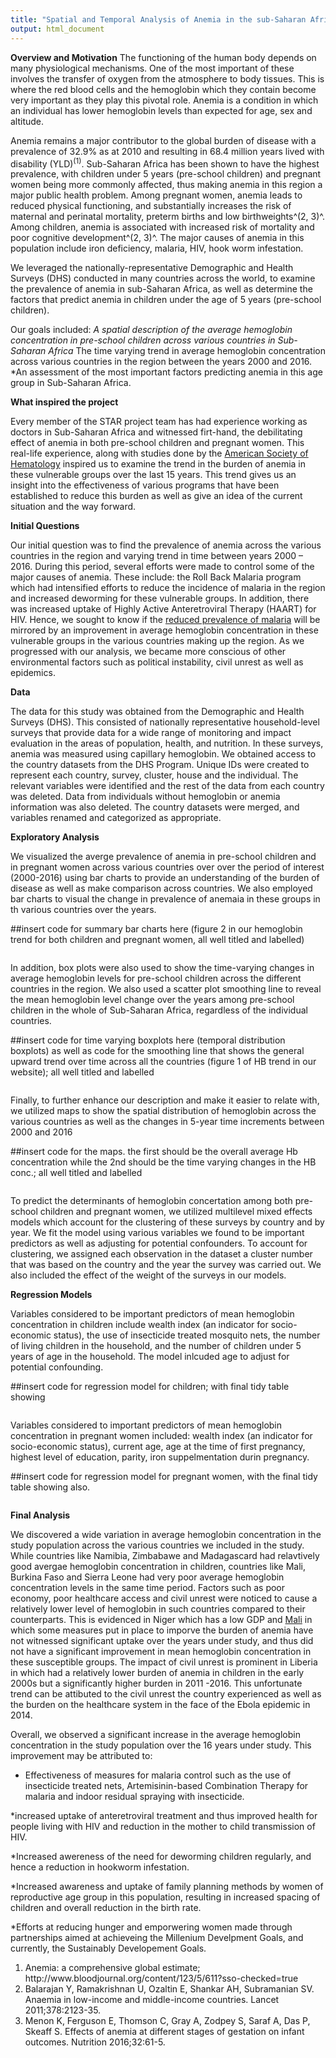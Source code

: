 ```yaml
---
title: "Spatial and Temporal Analysis of Anemia in the sub-Saharan African Region (STAR)"
output: html_document
---
```


__Overview and Motivation__
The functioning of the human body depends on many physiological mechanisms. One of the most important of these involves the transfer of oxygen from the atmosphere to body tissues. This is where the red blood cells and the hemoglobin which they contain become very important as they play this pivotal role. Anemia is a condition in which an individual has lower hemoglobin levels than expected for age, sex and altitude.

Anemia remains a major contributor to the global burden of disease with a prevalence of 32.9% as at 2010 and resulting in 68.4 million years lived with disability (YLD)^(1)^. Sub-Saharan Africa has been shown to have the highest prevalence, with children under 5 years (pre-school children) and pregnant women being more commonly affected, thus making anemia in this region a major public health problem. Among pregnant women, anemia leads to reduced physical functioning, and substantially increases the risk of maternal and perinatal mortality, preterm births and low birthweights^(2, 3)^. Among children, anemia is associated with increased risk of mortality and poor cognitive development^(2, 3)^. The major causes of anemia in this population include iron deficiency, malaria, HIV, hook worm infestation. 

We leveraged the nationally-representative Demographic and Health Surveys (DHS) conducted in many countries across the world, to examine the prevalence of anemia in sub-Saharan Africa, as well as determine the factors that predict anemia in children under the age of 5 years (pre-school children).  

Our goals included:
*A spatial description of the average hemoglobin concentration in pre-school children across various countries in Sub-Saharan Africa
*The time varying trend in average hemoglobin concentration across various countries in the region between the years 2000 and 2016.
*An assessment of the most important factors predicting anemia in this age group in Sub-Saharan Africa.

__What inspired the project__

Every member of the STAR project team has had experience working as doctors in Sub-Saharan Africa and witnessed firt-hand, the debilitating effect of anemia in both pre-school children and pregnant women. This real-life experience, along with studies done by the [American Society of Hematology](http://www.bloodjournal.org/content/123/5/611?sso-checked=true) inspired us to examine the trend in the burden of anemia in these vulnerable groups over the last 15 years. This trend gives us an insight into the effectiveness of various programs that have been established to reduce this burden as well as give an idea of the current situation and the way forward.  

__Initial Questions__

Our initial question was to find the prevalence of anemia across the various countries in the region and varying trend in time between years 2000 – 2016. During this period, several efforts were made to control some of the major causes of anemia. These include: the Roll Back Malaria program  which had intensified efforts to reduce the incidence of malaria in the region and  increased deworming for these vulnerable groups.  In addition, there was increased uptake of Highly Active Anteretroviral Therapy (HAART) for HIV. Hence, we sought to know if the [reduced prevalence of malaria](https://ourworldindata.org/malaria/#malaria-prevalence-historically) will be mirrored by an improvement in average hemoglobin concentration in these vulnerable groups in the various countries making up the region. As we progressed with our analysis, we became more conscious of other environmental factors such as political instability, civil unrest as well as epidemics.

__Data__

The data for this study was obtained from the Demographic and Health Surveys (DHS). This consisted of nationally representative household-level surveys that provide data for a wide range of monitoring and impact evaluation in the areas of population, health, and nutrition. In these surveys, anemia was measured using capillary hemoglobin. We obtained access to the country datasets from the DHS Program. Unique IDs were created to represent each country, survey, cluster, house and the individual. The relevant variables were identified and the rest of the data from each country was deleted. Data from individuals without hemoglobin or anemia information was also deleted. The country datasets were merged, and variables renamed and categorized as appropriate.  

__Exploratory Analysis__

We visualized the averge prevalence of anemia in pre-school children and in pregnant women across various countries over over the period of interest (2000-2016) using bar charts to provide an understanding of the burden of disease as well as make comparison across countries. We also employed bar charts to visual the change in prevalence of anemaia in these groups in th various countries over the years.

##insert code for summary bar charts here (figure 2 in our hemoglobin trend for both children and pregnant women, all well titled and labelled)
```r

```

In addition, box plots were also used to show the time-varying changes in average hemoglobin levels for pre-school children across the different countries in the region. We also used a scatter plot smoothing line to reveal the mean hemoglobin level change over the years among pre-school children in the whole of Sub-Saharan Africa, regardless of the individual countries. 

##insert code for time varying boxplots here (temporal distribution boxplots) as well as code for the smoothing line that shows the general upward trend over time across all the countries (figure 1 of HB trend in our website); all well titled and labelled
```r

```

Finally, to further enhance our description and make it easier to relate with, we utilized maps to show the spatial distribution of hemoglobin across the various countries as well as the changes in 5-year time increments between 2000 and 2016

##insert code for the maps. the first should be the overall average Hb concentration while the 2nd should be the time varying changes in the HB conc.; all well titled and labelled
```r
 
```

To predict the determinants of hemoglobin concertation among both pre-school children and pregnant women, we utilized multilevel mixed effects models which account for the clustering of these surveys by country and by year. We fit the model using various variables we found to be important predictors as well as adjusting for potential confounders. To account for clustering, we assigned each observation in the dataset a cluster number that was based on the country and the year the survey was carried out. We also included the effect of the weight of the surveys in our models.

__Regression Models__

Variables considered to be important predictors of mean hemoglobin concentration in children include wealth index (an indicator for socio-economic status), the use of insecticide treated mosquito nets, the number of living children in the household, and the number of children under 5 years of age in the household. The model inlcuded age to adjust for potential confounding.

##insert code for regression model for children; with final tidy table showing 
```r

```

Variables considered to important predictors of mean hemoglobin concentration in pregnant women included: wealth index (an indicator for socio-economic status), current age, age at the time of first pregnancy, highest level of education, parity, iron suppelmentation durin pregnancy.

##insert code for regression model for pregnant women, with the final tidy table showing also.
```r

```


__Final Analysis__

We discovered a wide variation in average hemoglobin concentration in the study population across the various countries we included in the study. While countries like Namibia, Zimbabawe and Madagascard had relavtively good avergae hemoglobin concentration in children, countries like Mali, Burkina Faso and Sierra Leone had very poor average hemoglobin concentration levels in the same time period. Factors such as poor economy, poor healthcare access and civil unrest were noticed to cause a relatively lower level of hemoglobin in such countries compared to their counterparts. This is evidenced in Niger which has a low GDP and [Mali](https://www.spring-nutrition.org/publications/series/national-anemia-profiles/mali) in which some measures put in place to imporve the burden of anemia have not witnessed significant uptake over the years under study, and thus did not have a significant improvement in mean hemoglobin concentration in these susceptible groups. The impact of civil unrest is prominent in Liberia in which had a relatively lower burden of anemia in children in the early 2000s but a significantly higher burden in 2011 -2016. This unfortunate trend can be attibuted to the civil unrest the country experienced as well as the burden on the healthcare system in the face of the Ebola epidemic in 2014.

Overall, we observed a significant increase in the average hemoglobin concentration in the study population over the 16 years under study. This improvement may be attributed to: 

* Effectiveness of measures for malaria control such as the use of insecticide treated nets, Artemisinin-based Combination Therapy for malaria and indoor residual spraying with insecticide.

*increased uptake of anteretroviral treatment and thus improved health for people living with HIV and reduction in the mother to child transmission of HIV.

*Increased awereness of the need for deworming children regularly, and hence a reduction in hookworm infestation.

*Increased awareness and uptake of family planning methods by women of reproductive age group in this population, resulting in increased spacing of children and overall reduction in the birth rate.

*Efforts at reducing hunger and emporwering women made through partnerships aimed at achieveing the Millenium Develpment Goals, and currently, the Sustainably Developement Goals.




(1)	Anemia: a comprehensive global estimate; http://www.bloodjournal.org/content/123/5/611?sso-checked=true
(2)	Balarajan Y, Ramakrishnan U, Ozaltin E, Shankar AH, Subramanian SV. Anaemia in low-income and middle-income countries. Lancet 2011;378:2123-35.
(3)	Menon K, Ferguson E, Thomson C, Gray A, Zodpey S, Saraf A, Das P, Skeaff S. Effects of anemia at different stages of gestation on infant outcomes. Nutrition 2016;32:61-5.

